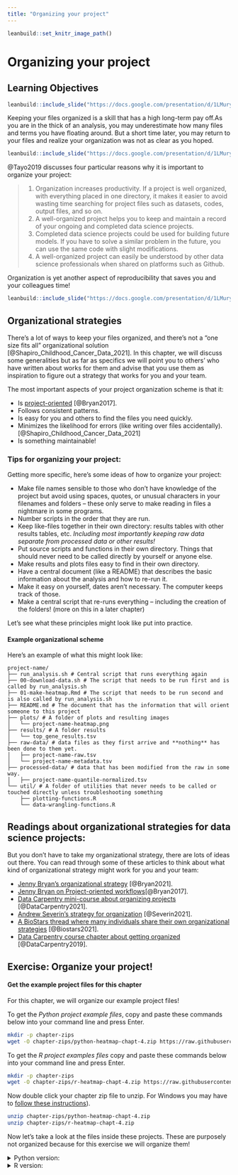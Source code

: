 ```yaml
---
title: "Organizing your project"
---
```


```r
leanbuild::set_knitr_image_path()
```

# Organizing your project

## Learning Objectives

```r
leanbuild::include_slide("https://docs.google.com/presentation/d/1LMurysUhCjZb7DVF6KS9QmJ5NBjwWVjRn40MS9f2noE/edit#slide=id.gf7bed24491_1_51")
```

Keeping your files organized is a skill that has a high long-term pay off.As you are in the thick of an analysis, you may underestimate how many files and terms you have floating around. But a short time later, you may return to your files and realize your organization was not as clear as you hoped.   

```r
leanbuild::include_slide("https://docs.google.com/presentation/d/1LMurysUhCjZb7DVF6KS9QmJ5NBjwWVjRn40MS9f2noE/edit#slide=id.gf7bed24491_1_56")
```

@Tayo2019 discusses four particular reasons why it is important to organize your project:

> 1. Organization increases productivity. If a project is well organized, with everything placed in one directory, it makes it easier to avoid wasting time searching for project files such as datasets, codes, output files, and so on.
> 2. A well-organized project helps you to keep and maintain a record of your ongoing and completed data science projects.
> 3. Completed data science projects could be used for building future models. If you have to solve a similar problem in the future, you can use the same code with slight modifications.
> 4. A well-organized project can easily be understood by other data science professionals when shared on platforms such as Github.

Organization is yet another aspect of reproducibility that saves you and your colleagues time!

```r
leanbuild::include_slide("https://docs.google.com/presentation/d/1LMurysUhCjZb7DVF6KS9QmJ5NBjwWVjRn40MS9f2noE/edit#slide=id.gf7bed24491_1_180")
```

## Organizational strategies

There's a lot of ways to keep your files organized, and there's not a "one size fits all" organizational solution [@Shapiro_Childhood_Cancer_Data_2021]. In this chapter, we will discuss some generalities but as far as specifics we will point you to others' who have written about works for them and advise that you use them as inspiration to figure out a strategy that works for you and your team.

The most important aspects of your project organization scheme is that it:  

- Is [project-oriented](https://www.tidyverse.org/blog/2017/12/workflow-vs-script/) [@Bryan2017].  
- Follows consistent patterns.  
- Is easy for you and others to find the files you need quickly.  
- Minimizes the likelihood for errors (like writing over files accidentally).  
[@Shapiro_Childhood_Cancer_Data_2021]
- Is something maintainable!

### Tips for organizing your project:   

Getting more specific, here's some ideas of how to organize your project:  

- Make file names sensible to those who don't have knowledge of the project but avoid using spaces, quotes, or unusual characters in your filenames and folders -- these only serve to make reading in files a nightmare in some programs.
- Number scripts in the order that they are run.
- Keep like-files together in their own directory: results tables with other results tables, etc. _Including most importantly keeping raw data separate from processed data or other results!_
- Put source scripts and functions in their own directory. Things that should never need to be called directly by yourself or anyone else.
- Make results and plots files easy to find in their own directory.
- Have a central document (like a README) that describes the basic information about the analysis and how to re-run it.
- Make it easy on yourself, dates aren't necessary. The computer keeps track of those.
- Make a central script that re-runs everything -- including the creation of the folders! (more on this in a later chapter)

Let's see what these principles might look like put into practice.

#### Example organizational scheme  

Here's an example of what this might look like:
```
project-name/
├── run_analysis.sh # Central script that runs everything again
├── 00-download-data.sh # The script that needs to be run first and is called by run_analysis.sh
├── 01-make-heatmap.Rmd # The script that needs to be run second and is also called by run_analysis.sh
├── README.md # The document that has the information that will orient someone to this project
├── plots/ # A folder of plots and resulting images
│   └── project-name-heatmap.png
├── results/ # A folder results
│   └── top_gene_results.tsv
├── raw-data/ # data files as they first arrive and **nothing** has been done to them yet.
│   ├── project-name-raw.tsv
│   └── project-name-metadata.tsv
├── processed-data/ # data that has been modified from the raw in some way.
│   ├── project-name-quantile-normalized.tsv
└── util/ # A folder of utilities that never needs to be called or touched directly unless troubleshooting something
    ├── plotting-functions.R
    └── data-wrangling-functions.R
```

## Readings about organizational strategies for data science projects:

But you don't have to take my organizational strategy, there are lots of ideas out there.
You can read through some of these articles to think about what kind of organizational strategy might work for you and your team:   

- [Jenny Bryan's organizational strategy](https://www.stat.ubc.ca/~jenny/STAT545A/block19_codeFormattingOrganization.html) [@Bryan2021].
- [Jenny Bryan on Project-oriented workflows](https://www.tidyverse.org/blog/2017/12/workflow-vs-script/)[@Bryan2017].
- [Data Carpentry mini-course about organizing projects](https://datacarpentry.org/organization-genomics/) [@DataCarpentry2021].
- [Andrew Severin's strategy for organization](https://bioinformaticsworkbook.org/projectManagement/Intro_projectManagement.html#gsc.tab=0) [@Severin2021].
- [A BioStars thread where many individuals share their own organizational strategies](https://www.biostars.org/p/821/) [@Biostars2021].
- [Data Carpentry course chapter about getting organized](https://bioinformatics-core-shared-training.github.io/shell-genomics/07-organization/index.html) [@DataCarpentry2019].

## Exercise: Organize your project!

#### Get the example project files for this chapter

For this chapter, we will organize our example project files!

To get the _Python project example files_, copy and paste these commands below into your command line and press Enter.

```bash
mkdir -p chapter-zips
wget -O chapter-zips/python-heatmap-chapt-4.zip https://raw.githubusercontent.com/jhudsl/Reproducibility-Examples/main/chapter-zips/python-heatmap-chapt-4.zip
```

To get the _R project examples files_ copy and paste these commands below into your command line and press Enter.

```bash
mkdir -p chapter-zips
wget -O chapter-zips/r-heatmap-chapt-4.zip https://raw.githubusercontent.com/jhudsl/Reproducibility-Examples/main/chapter-zips/r-heatmap-chapt-4.zip
```

Now double click your chapter zip file to unzip. For Windows you may have to [follow these instructions](https://support.microsoft.com/en-us/windows/zip-and-unzip-files-f6dde0a7-0fec-8294-e1d3-703ed85e7ebc)).

```bash
unzip chapter-zips/python-heatmap-chapt-4.zip
unzip chapter-zips/r-heatmap-chapt-4.zip
```

Now let's take a look at the files inside these projects. These are purposely not organized because for this exercise we will organize them!

<details> <summary> Python version: </summary>
```bash
ls chapter-zips/python-heatmap-chapt-4
```
</details>

<details> <summary>  R version:</summary>
```bash
ls chapter-zips/r-heatmap-chapt-4
```
</details>
